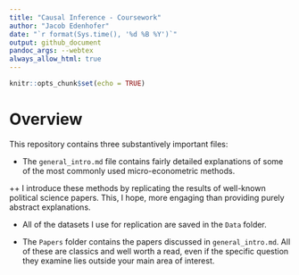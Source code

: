 ```yaml
---
title: "Causal Inference - Coursework"
author: "Jacob Edenhofer"
date: "`r format(Sys.time(), '%d %B %Y')`"
output: github_document
pandoc_args: --webtex
always_allow_html: true
---
```


```r
knitr::opts_chunk$set(echo = TRUE)
```



# Overview 

This repository contains three substantively important files: 

+ The `general_intro.md` file contains fairly detailed explanations of some of the most commonly used micro-econometric methods. 

++ I introduce these methods by replicating the results of well-known political science papers. This, I hope, more engaging than providing purely abstract explanations. 

+ All of the datasets I use for replication are saved in the `Data` folder.

+ The `Papers` folder contains the papers discussed in `general_intro.md`. All of these are classics and well worth a read, even if the specific question they examine lies outside your main area of interest.


